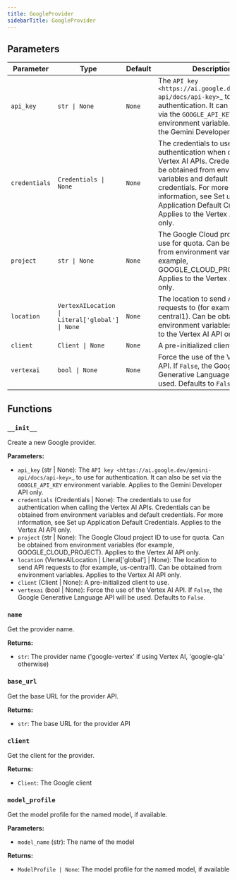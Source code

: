 ```yaml
---
title: GoogleProvider
sidebarTitle: GoogleProvider
---
```


## Parameters

| Parameter                          | Type                                                  | Default    | Description                                                                                                                                                                                                                      |
| ---------------------------------- | ----------------------------------------------------- | ---------- | -------------------------------------------------------------------------------------------------------------------------------------------------------------------------------------------------------------------------------- |
| `api_key`                          | `str \| None`                                         | `None`     | The `API key <https://ai.google.dev/gemini-api/docs/api-key>`_ to use for authentication. It can also be set via the `GOOGLE_API_KEY` environment variable. Applies to the Gemini Developer API only.                          |
| `credentials`                      | `Credentials \| None`                                 | `None`     | The credentials to use for authentication when calling the Vertex AI APIs. Credentials can be obtained from environment variables and default credentials. For more information, see Set up Application Default Credentials. Applies to the Vertex AI API only. |
| `project`                         | `str \| None`                                         | `None`     | The Google Cloud project ID to use for quota. Can be obtained from environment variables (for example, GOOGLE_CLOUD_PROJECT). Applies to the Vertex AI API only.                                                                 |
| `location`                         | `VertexAILocation \| Literal['global'] \| None`       | `None`     | The location to send API requests to (for example, us-central1). Can be obtained from environment variables. Applies to the Vertex AI API only.                                                                                 |
| `client`                          | `Client \| None`                                      | `None`     | A pre-initialized client to use.                                                                                                                                                                                                 |
| `vertexai`                         | `bool \| None`                                        | `None`     | Force the use of the Vertex AI API. If `False`, the Google Generative Language API will be used. Defaults to `False`.                                                                                                            |

## Functions

### `__init__`

Create a new Google provider.

**Parameters:**

- `api_key` (str | None): The `API key <https://ai.google.dev/gemini-api/docs/api-key>`_ to use for authentication. It can also be set via the `GOOGLE_API_KEY` environment variable. Applies to the Gemini Developer API only.
- `credentials` (Credentials | None): The credentials to use for authentication when calling the Vertex AI APIs. Credentials can be obtained from environment variables and default credentials. For more information, see Set up Application Default Credentials. Applies to the Vertex AI API only.
- `project` (str | None): The Google Cloud project ID to use for quota. Can be obtained from environment variables (for example, GOOGLE_CLOUD_PROJECT). Applies to the Vertex AI API only.
- `location` (VertexAILocation | Literal['global'] | None): The location to send API requests to (for example, us-central1). Can be obtained from environment variables. Applies to the Vertex AI API only.
- `client` (Client | None): A pre-initialized client to use.
- `vertexai` (bool | None): Force the use of the Vertex AI API. If `False`, the Google Generative Language API will be used. Defaults to `False`.

### `name`

Get the provider name.

**Returns:**

- `str`: The provider name ('google-vertex' if using Vertex AI, 'google-gla' otherwise)

### `base_url`

Get the base URL for the provider API.

**Returns:**

- `str`: The base URL for the provider API

### `client`

Get the client for the provider.

**Returns:**

- `Client`: The Google client

### `model_profile`

Get the model profile for the named model, if available.

**Parameters:**

- `model_name` (str): The name of the model

**Returns:**

- `ModelProfile | None`: The model profile for the named model, if available
